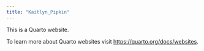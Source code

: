 ```yaml
---
title: "Kaitlyn_Pipkin"
---
```


This is a Quarto website.

To learn more about Quarto websites visit <https://quarto.org/docs/websites>.
